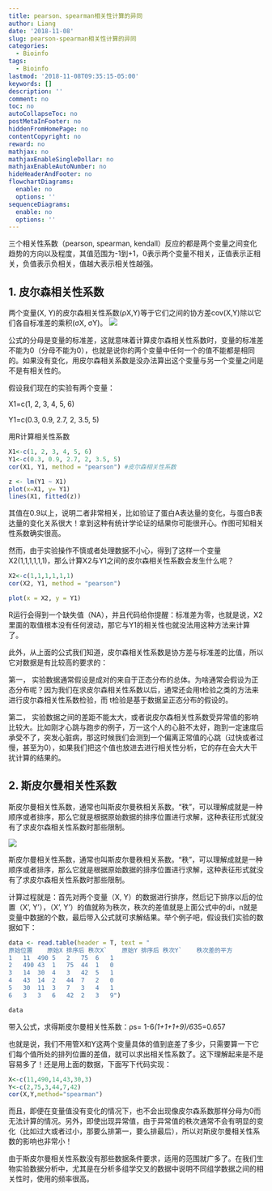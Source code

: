```yaml
---
title: pearson、spearman相关性计算的异同
author: Liang
date: '2018-11-08'
slug: pearson-spearman相关性计算的异同
categories:
  - Bioinfo
tags:
  - Bioinfo
lastmod: '2018-11-08T09:35:15-05:00'
keywords: []
description: ''
comment: no
toc: no
autoCollapseToc: no
postMetaInFooter: no
hiddenFromHomePage: no
contentCopyright: no
reward: no
mathjax: no
mathjaxEnableSingleDollar: no
mathjaxEnableAutoNumber: no
hideHeaderAndFooter: no
flowchartDiagrams:
  enable: no
  options: ''
sequenceDiagrams:
  enable: no
  options: ''
---
```


三个相关性系数（pearson, spearman, kendall）反应的都是两个变量之间变化趋势的方向以及程度，其值范围为-1到+1，0表示两个变量不相关，正值表示正相关，负值表示负相关，值越大表示相关性越强。

<!--more-->

## 1. 皮尔森相关性系数

两个变量(X, Y)的皮尔森相关性系数(ρX,Y)等于它们之间的协方差cov(X,Y)除以它们各自标准差的乘积(σX, σY)。
![](https://wikimedia.org/api/rest_v1/media/math/render/svg/bd1ccc2979b0fd1c1aec96e386f686ae874f9ec0)

公式的分母是变量的标准差，这就意味着计算皮尔森相关性系数时，变量的标准差不能为0（分母不能为0），也就是说你的两个变量中任何一个的值不能都是相同的。如果没有变化，用皮尔森相关系数是没办法算出这个变量与另一个变量之间是不是有相关性的。

假设我们现在的实验有两个变量：

X1=c(1, 2, 3, 4, 5, 6) 

Y1=c(0.3, 0.9, 2.7, 2, 3.5, 5)

用R计算相关性系数

```r
X1<-c(1, 2, 3, 4, 5, 6) 
Y1<-c(0.3, 0.9, 2.7, 2, 3.5, 5) 
cor(X1, Y1, method = "pearson") #皮尔森相关性系数
```

```r
z <- lm(Y1 ~ X1)
plot(x=X1, y= Y1)
lines(X1, fitted(z))
```


其值在0.9以上，说明二者非常相关，比如验证了蛋白A表达量的变化，与蛋白B表达量的变化关系很大！拿到这种有统计学论证的结果你可能很开心。作图可知相关性系数确实很高。

然而，由于实验操作不慎或者处理数据不小心，得到了这样一个变量X2(1,1,1,1,1,1)，那么计算X2与Y1之间的皮尔森相关性系数会发生什么呢？

```r
X2<-c(1,1,1,1,1,1) 
cor(X2, Y1, method = "pearson") 
```

```r
plot(x = X2, y = Y1)
```

R运行会得到一个缺失值（NA），并且代码给你提醒：标准差为零，也就是说，X2里面的取值根本没有任何波动，那它与Y1的相关性也就没法用这种方法来计算了。

此外，从上面的公式我们知道，皮尔森相关性系数是协方差与标准差的比值，所以它对数据是有比较高的要求的：

第一， 实验数据通常假设是成对的来自于正态分布的总体。为啥通常会假设为正态分布呢？因为我们在求皮尔森相关性系数以后，通常还会用t检验之类的方法来进行皮尔森相关性系数检验，而 t检验是基于数据呈正态分布的假设的。 

第二， 实验数据之间的差距不能太大，或者说皮尔森相关性系数受异常值的影响比较大。比如刚才心跳与跑步的例子，万一这个人的心脏不太好，跑到一定速度后承受不了，突发心脏病，那这时候我们会测到一个偏离正常值的心跳（过快或者过慢，甚至为0），如果我们把这个值也放进去进行相关性分析，它的存在会大大干扰计算的结果的。

## 2. 斯皮尔曼相关性系数

斯皮尔曼相关性系数，通常也叫斯皮尔曼秩相关系数。“秩”，可以理解成就是一种顺序或者排序，那么它就是根据原始数据的排序位置进行求解，这种表征形式就没有了求皮尔森相关性系数时那些限制。

![](https://wikimedia.org/api/rest_v1/media/math/render/svg/a8dda555d22080d721679401fa13181cad3863f6)

斯皮尔曼相关性系数，通常也叫斯皮尔曼秩相关系数。“秩”，可以理解成就是一种顺序或者排序，那么它就是根据原始数据的排序位置进行求解，这种表征形式就没有了求皮尔森相关性系数时那些限制。

计算过程就是：首先对两个变量（X, Y）的数据进行排序，然后记下排序以后的位置（X’, Y’），（X’, Y’）的值就称为秩次，秩次的差值就是上面公式中的di，n就是变量中数据的个数，最后带入公式就可求解结果。举个例子吧，假设我们实验的数据如下：

```r
data <- read.table(header = T, text = "
原始位置	原始X	排序后	秩次X`	原始Y	排序后	秩次Y`	秩次差的平方
1	11	490	5	2	75	6	1
2	490	43	1	75	44	1	0
3	14	30	4	3	42	5	1
4	43	14	2	44	7	2	0
5	30	11	3	7	3	4	1
6	3	3	6	42	2	3	9")
```

```r
data
```

带入公式，求得斯皮尔曼相关性系数：ρs= 1-6*(1+1+1+9)/6*35=0.657

也就是说，我们不用管X和Y这两个变量具体的值到底差了多少，只需要算一下它们每个值所处的排列位置的差值，就可以求出相关性系数了。这下理解起来是不是容易多了！还是用上面的数据，下面写下代码实现：

```r
X<-c(11,490,14,43,30,3) 
Y<-c(2,75,3,44,7,42) 
cor(X,Y,method="spearman") 
```

而且，即便在变量值没有变化的情况下，也不会出现像皮尔森系数那样分母为0而无法计算的情况。另外，即使出现异常值，由于异常值的秩次通常不会有明显的变化（比如过大或者过小，那要么排第一，要么排最后），所以对斯皮尔曼相关性系数的影响也非常小！

由于斯皮尔曼相关性系数没有那些数据条件要求，适用的范围就广多了。在我们生物实验数据分析中，尤其是在分析多组学交叉的数据中说明不同组学数据之间的相关性时，使用的频率很高。

